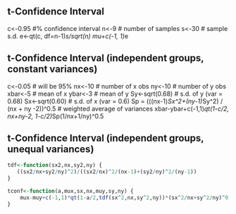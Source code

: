 ## t-Confidence Interval

c<-0.95  #% confidence interval
n<-9 # number of samples
s<-30 # sample s.d.
e<-qt(c, df=n-1)*s/sqrt(n)
mu+c(-1, 1)*e

 
## t-Confidence Interval (independent groups, constant variances)

c<-0.05 # will be 95%
nx<-10 # number of x obs
ny<-10 # number of y obs
xbar<-5 # mean of x
ybar<-3 # mean of y
Sy<-sqrt(0.68) # s.d. of y (var = 0.68)
Sx<-sqrt(0.60) # s.d. of x (var = 0.6)
Sp = (((nx-1)*Sx^2+(ny-1)*Sy^2) / (nx + ny -2))^0.5 # weighted average of variances
xbar-ybar+c(-1,1)*qt(1-c/2, nx+ny-2, 1-c/2)*Sp(1/nx+1/ny)^0.5


## t-Confidence Interval (independent groups, unequal variances)

```r
tdf<-function(sx2,nx,sy2,ny) {
   ((sx2/nx+sy2/ny)^2)/((sx2/nx)^2/(nx-1)+(sy2/ny)^2/(ny-1))
}

tconf<-function(a,mux,sx,nx,muy,sy,ny) {
    mux-muy+c(-1,1)*qt(1-a/2,tdf(sx^2,nx,sy^2,ny))*(sx^2/nx+sy^2/ny)^0.5
}
```


